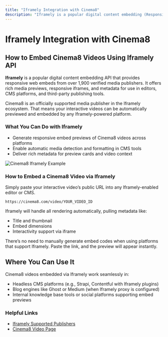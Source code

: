 ```yaml
---
title: "Iframely Integration with Cinema8"
description: "Iframely is a popular digital content embedding (Responsive Web Embeds) API that supports over 1,900 media publishers. With Iframely, you can obtain responsive embed codes for your favourite rich media publishers and thousands more. A URL preview service is also central to Iframely's offerings."
---
```



# Iframely Integration with Cinema8

## How to Embed Cinema8 Videos Using Iframely API

**Iframely** is a popular digital content embedding API that provides responsive web embeds from over 1,900 verified media publishers. It offers rich media previews, responsive iframes, and metadata for use in editors, CMS platforms, and third-party publishing tools.

<Callout type="info">
Cinema8 is an officially supported media publisher in the Iframely ecosystem. That means your interactive videos can be automatically previewed and embedded by any Iframely-powered platform.
</Callout>

### What You Can Do with Iframely

- Generate responsive embed previews of Cinema8 videos across platforms
- Enable automatic media detection and formatting in CMS tools
- Deliver rich metadata for preview cards and video context

![Cinema8 Iframely Example](https://help.cinema8.com/hubfs/Knowledge%20Base%20Import/file-Nov-06-2024-01-03-24-1797-AM-Nov-06-2024-09-53-19-6320-AM-Nov-14-2024-10-02-59-3162-AM-3.png)

### How to Embed a Cinema8 Video via Iframely

Simply paste your interactive video’s public URL into any Iframely-enabled editor or CMS.

```text
https://cinema8.com/video/YOUR_VIDEO_ID
```

Iframely will handle all rendering automatically, pulling metadata like:

- Title and thumbnail
- Embed dimensions
- Interactivity support via iframe

<Callout type="important">
There’s no need to manually generate embed codes when using platforms that support Iframely. Paste the link, and the preview will appear instantly.
</Callout>

## Where You Can Use It

Cinema8 videos embedded via Iframely work seamlessly in:

- Headless CMS platforms (e.g., Strapi, Contentful with Iframely plugins)
- Blog engines like Ghost or Medium (when Iframely proxy is configured)
- Internal knowledge base tools or social platforms supporting embed previews

### Helpful Links

- [Iframely Supported Publishers](https://iframely.com/)
- [Cinema8 Video Page](https://cinema8.com/)
